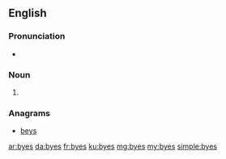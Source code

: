 ==English==

===Pronunciation===
* {{rhymes|aɪz|lang=en}}

===Noun===
{{head|en|plural}}

# {{plural of|bye|lang=en}}

===Anagrams===
* [[beys#English|beys]]

[[ar:byes]]
[[da:byes]]
[[fr:byes]]
[[ku:byes]]
[[mg:byes]]
[[my:byes]]
[[simple:byes]]
